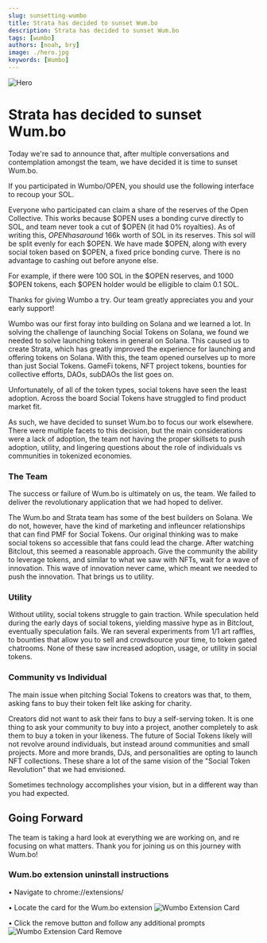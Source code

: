 ```yaml
---
slug: sunsetting-wumbo
title: Strata has decided to sunset Wum.bo
description: Strata has decided to sunset Wum.bo
tags: [wumbo]
authors: [noah, bry]
image: ./hero.jpg
keywords: [Wumbo]
---
```


![Hero](./hero.jpg)

# Strata has decided to sunset Wum.bo

Today we're sad to announce that, after multiple conversations and contemplation amongst the team, we have decided it is time to sunset Wum.bo.

If you participated in Wumbo/OPEN, you should use the following interface to recoup your SOL.

Everyone who participated can claim a share of the reserves of the Open Collective. 
This works because $OPEN uses a bonding curve directly to SOL, and team never took a cut of $OPEN (it had 0% royalties).
As of writing this, $OPEN has
around ~$166k worth of SOL in its reserves. This sol will be split evenly for each $OPEN.
 We have made $OPEN, along with every social token based on $OPEN, a fixed price bonding curve. There is no advantage to cashing out before anyone else.

For example, if there were 100 SOL in the $OPEN reserves, and 1000 $OPEN tokens, each $OPEN holder would be elligible to claim 0.1 SOL.

Thanks for giving Wumbo a try. Our team greatly appreciates you and your early support!


<CloseOutWumbo />

Wumbo was our first foray into building on Solana and we learned a lot. In solving the challenge of launching Social Tokens
on Solana, we found we needed to solve launching tokens in general on Solana. This caused us to create Strata, which has greatly
improved the experience for launching and offering tokens on Solana. With this, the team opened ourselves up to more than just Social Tokens.
GameFi tokens, NFT project tokens, bounties for collective efforts, DAOs, subDAOs the list goes on.

Unfortunately, of all of the token types, social tokens have seen the least adoption. Across the board
Social Tokens have struggled to find product market fit.

As such, we have decided to sunset Wum.bo to focus our work elsewhere. There were multiple facets to this decision,
but the main considerations were a lack of adoption, the team not having the proper skillsets to push adoption, utility, and lingering
questions about the role of individuals vs communities in tokenized economies.

### The Team

The success or failure of Wum.bo is ultimately on us, the team. We failed to deliver the revolutionary application
that we had hoped to deliver.

The Wum.bo and Strata team has some of the best builders on Solana. We do not, however, have the kind of marketing and infleuncer
relationships that can find PMF for Social Tokens. Our original thinking was to make social tokens so accessible that
fans could lead the charge. After watching Bitclout, this seemed a reasonable approach. Give the community the ability
to leverage tokens, and similar to what we saw with NFTs, wait for a wave of innovation. This wave of innovation
never came, which meant we needed to push the innovation. That brings us to utility.

### Utility

Without utility, social tokens struggle to gain traction. While speculation held during the early days of social tokens, yielding massive hype as in Bitclout,
eventually speculation fails. We ran several experiments from 1/1 art raffles, to bounties that allow you to sell and crowdsource your time,
to token gated chatrooms. None of these saw increased adoption, usage, or utility in social tokens.

### Community vs Individual

The main issue when pitching Social Tokens to creators was that, to them, asking fans to buy their token felt like asking for charity.

Creators did not want to ask their fans to buy a self-serving token. It is one thing to ask your community to buy into a project,
another completely to ask them to buy a token in your likeness. The future of Social Tokens likely will not revolve
around individuals, but instead around communities and small projects. More and more brands, DJs, and personalities
are opting to launch NFT collections. These share a lot of the same vision of the "Social Token Revolution" that we had
envisioned.

Sometimes technology accomplishes your vision, but in a different way than you had expected.

## Going Forward

The team is taking a hard look at everything we are working on, and re focusing on what matters. Thank you for joining us on this
journey with Wum.bo!

### Wum.bo extension uninstall instructions

• Navigate to chrome://extensions/

• Locate the card for the Wum.bo extension
![Wumbo Extension Card](./wumboExtensionCard.jpg)

• Click the remove button and follow any additional prompts
![Wumbo Extension Card Remove](./wumboExtensionCardRemove.jpg)
